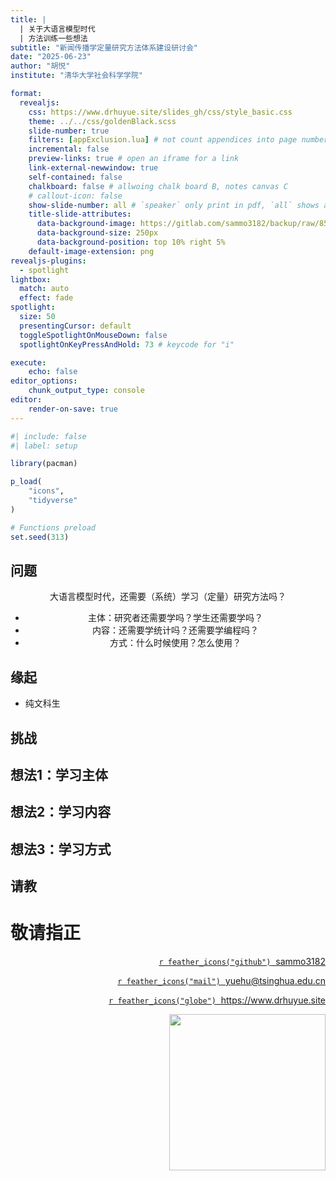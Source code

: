 ```yaml
---
title: |
  | 关于大语言模型时代
  | 方法训练一些想法
subtitle: "新闻传播学定量研究方法体系建设研讨会"
date: "2025-06-23"
author: "胡悦"
institute: "清华大学社会科学学院"

format: 
  revealjs:
    css: https://www.drhuyue.site/slides_gh/css/style_basic.css
    theme: ../../css/goldenBlack.scss
    slide-number: true
    filters: [appExclusion.lua] # not count appendices into page number
    incremental: false
    preview-links: true # open an iframe for a link
    link-external-newwindow: true
    self-contained: false
    chalkboard: false # allwoing chalk board B, notes canvas C
    # callout-icon: false
    show-slide-number: all # `speaker` only print in pdf, `all` shows all the time
    title-slide-attributes:
      data-background-image: https://gitlab.com/sammo3182/backup/raw/85b3c1ad4b459d7a9f901f124b936428eda5fcaf/logo_THPS.png?inline=true
      data-background-size: 250px   
      data-background-position: top 10% right 5%
    default-image-extension: png
revealjs-plugins:
  - spotlight
lightbox: 
  match: auto
  effect: fade
spotlight:
  size: 50
  presentingCursor: default
  toggleSpotlightOnMouseDown: false
  spotlightOnKeyPressAndHold: 73 # keycode for "i"

execute: 
    echo: false
editor_options: 
    chunk_output_type: console
editor: 
    render-on-save: true
---
```


```r
#| include: false
#| label: setup

library(pacman)

p_load(
    "icons",
    "tidyverse"
)

# Functions preload
set.seed(313)
```

## 问题

::: {style="text-align:center; margin-top: 1em"}

大语言模型时代，还需要（系统）学习（定量）研究方法吗？

- 主体：研究者还需要学吗？学生还需要学吗？
- 内容：还需要学统计吗？还需要学编程吗？
- 方式：什么时候使用？怎么使用？

:::


## 缘起

- [纯]{.red}文科生


## 挑战

## 想法1：学习主体

## 想法2：学习内容

## 想法3：学习方式

## 请教

# 敬请指正 {background="#43464B"}

:::{style="text-align: right; margin-top: 1em"} 

[`r feather_icons("github")`&nbsp; sammo3182](https://github.com/sammo3182)

[`r feather_icons("mail")`&nbsp; yuehu@tsinghua.edu.cn](mailto:yuehu@tsinghua.edu.cn) 

[`r feather_icons("globe")`&nbsp; https://www.drhuyue.site](https://www.drhuyue.site)

![](https://user-images.githubusercontent.com/6463211/232207708-b0e64eee-7fb3-45a4-9779-ec52397f786c.png){height=250}

:::